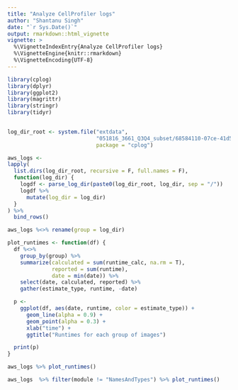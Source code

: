 ```yaml
---
title: "Analyze CellProfiler logs"
author: "Shantanu Singh"
date: "`r Sys.Date()`"
output: rmarkdown::html_vignette
vignette: >
  %\VignetteIndexEntry{Analyze CellProfiler logs}
  %\VignetteEngine{knitr::rmarkdown}
  %\VignetteEncoding{UTF-8}
---
```



```r
library(cplog)
library(dplyr)
library(ggplot2)
library(magrittr)
library(stringr)
library(tidyr)

  
log_dir_root <- system.file("extdata", 
                            "051816_3661_Q3Q4_subset/68584110-07ce-41d5-a6d6-058d7a0c8065/", 
                            package = "cplog")

aws_logs <- 
lapply(
  list.dirs(log_dir_root, recursive = F, full.names = F),
  function(log_dir) {
    logdf <- parse_log_dir(paste0(log_dir_root, log_dir, sep = "/"))
    logdf %>% 
      mutate(log_dir = log_dir)
  }
) %>% 
  bind_rows()

aws_logs %<>% rename(group = log_dir)
```

```r
plot_runtimes <- function(df) {
  df %<>%
    group_by(group) %>%     
    summarize(calculated = sum(runtime_calc, na.rm = T), 
              reported = sum(runtime),
              date = min(date)) %>%
    select(date, calculated, reported) %>%
    gather(estimate_type, runtime, -date)

  p <-  
    ggplot(df, aes(date, runtime, color = estimate_type)) + 
      geom_line(alpha = 0.9) +
      geom_point(alpha = 0.3) +
      xlab("time") +
      ggtitle("Runtimes for each group of images")

  print(p)
}

aws_logs %>% plot_runtimes()

aws_logs  %>% filter(module != "NamesAndTypes") %>% plot_runtimes()

```

